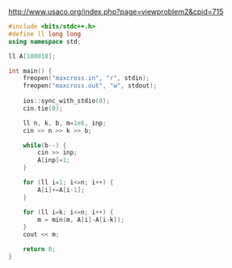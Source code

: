 http://www.usaco.org/index.php?page=viewproblem2&cpid=715

```cpp
#include <bits/stdc++.h>
#define ll long long
using namespace std;

ll A[100010];

int main() {
    freopen("maxcross.in", "r", stdin);
    freopen("maxcross.out", "w", stdout);
    
    ios::sync_with_stdio(0);
    cin.tie(0);

    ll n, k, b, m=1e6, inp;
    cin >> n >> k >> b;

    while(b--) {
        cin >> inp;
        A[inp]=1;
    }

    for (ll i=1; i<=n; i++) {
        A[i]+=A[i-1];
    }

    for (ll i=k; i<=n; i++) {
        m = min(m, A[i]-A[i-k]);
    }
    cout << m;

    return 0;
}
```
